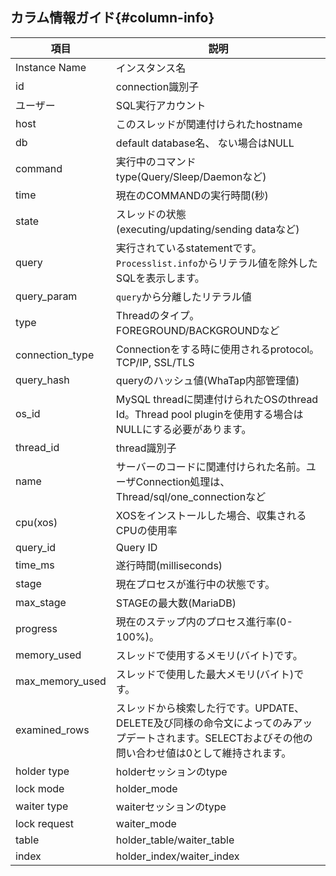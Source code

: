## カラム情報ガイド{#column-info}

| 項目                          | 説明                                                                                  |
| --------------------------- | ----------------------------------------------------------------------------------- |
| Instance Name               | インスタンス名                                                                             |
| id                          | connection識別子                                                                       |
| ユーザー                        | SQL実行アカウント                                                                          |
| host                        | このスレッドが関連付けられたhostname                                                              |
| db                          | default database名、 ない場合はNULL                                                        |
| command                     | 実行中のコマンドtype(Query/Sleep/Daemonなど)                               |
| time                        | 現在のCOMMANDの実行時間(秒)                                               |
| state                       | スレッドの状態(executing/updating/sending dataなど)                       |
| query                       | 実行されているstatementです。`Processlist.info`からリテラル値を除外したSQLを表示します。                         |
| query_param                 | `query`から分離したリテラル値                                                                  |
| type                        | Threadのタイプ。FOREGROUND/BACKGROUNDなど                                                  |
| connection_type             | Connectionをする時に使用されるprotocol。TCP/IP, SSL/TLS                                        |
| query_hash                  | queryのハッシュ値(WhaTap内部管理値)                                         |
| os_id                       | MySQL threadに関連付けられたOSのthread Id。Thread pool pluginを使用する場合はNULLにする必要があります。          |
| thread_id                   | thread識別子                                                                           |
| name                        | サーバーのコードに関連付けられた名前。ユーザConnection処理は、Thread/sql/one_connectionなど                     |
| cpu(xos) | XOSをインストールした場合、収集されるCPUの使用率                                                         |
| query_id                    | Query ID                                                                            |
| time_ms                     | 遂行時間(milliseconds)                                               |
| stage                       | 現在プロセスが進行中の状態です。                                                                    |
| max_stage                   | STAGEの最大数(MariaDB)                                               |
| progress                    | 現在のステップ内のプロセス進行率(0-100%)。                                        |
| memory_used                 | スレッドで使用するメモリ(バイト)です。                                             |
| max_memory_used             | スレッドで使用した最大メモリ(バイト)です。                                           |
| examined_rows               | スレッドから検索した行です。UPDATE、DELETE及び同様の命令文によってのみアップデートされます。SELECTおよびその他の問い合わせ値は0として維持されます。 |
| holder type                 | holderセッションのtype                                                                    |
| lock mode                   | holder_mode                                                                         |
| waiter type                 | waiterセッションのtype                                                                    |
| lock request                | waiter_mode                                                                         |
| table                       | holder_table/waiter_table                                                           |
| index                       | holder_index/waiter_index                                                           |
